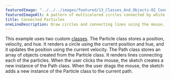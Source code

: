 ---
featuredImage: "../../../images/featured/13_Classes_And_Objects-02_Connected_Particles-thumbnail.png"
featuredImageAlt: A pattern of multicolored circles connected by white lines, on a black background.
title: Connected Particles
oneLineDescription: Draw circles and connecting lines using the mouse.
---

This example uses two custom
<a href="https://p5js.org/reference/p5/class" target="_blank">classes</a>.
The Particle class stores a position, velocity, and hue. It renders
a circle using the current position and hue, and it updates the
position using the current velocity. The Path class stores an array
of objects created from the Particle class. It renders lines
connecting each of the particles. When the user clicks the mouse, the
sketch creates a new instance of the Path class. When the user drags
the mouse, the sketch adds a new instance of the Particle class to
the current path.
